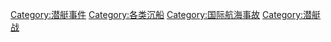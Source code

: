 [[Category:潜艇事件|Category:潜艇事件]]
[[Category:各类沉船|Category:各类沉船]]
[[Category:国际航海事故|Category:国际航海事故]]
[[Category:潜艇战|Category:潜艇战]]